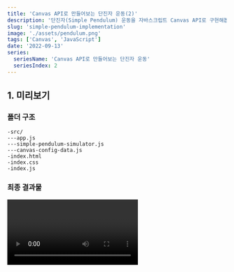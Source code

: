 ```yaml
---
title: 'Canvas API로 만들어보는 단진자 운동(2)'
description: '단진자(Simple Pendulum) 운동을 자바스크립트 Canvas API로 구현해봅시다.'
slug: 'simple-pendulum-implementation'
image: './assets/pendulum.png'
tags: ['Canvas', 'JavaScript']
date: '2022-09-13'
series:
  seriesName: 'Canvas API로 만들어보는 단진자 운동'
  seriesIndex: 2
---
```



## 1. 미리보기

### 폴더 구조

```
-src/
---app.js
---simple-pendulum-simulator.js
---canvas-config-data.js
-index.html
-index.css
-index.js
```

### 최종 결과물

<Video video={pendulumSwing} type="mp4" />

### 전체 소스코드

[공존의 깃허브: 단진자 운동](https://github.com/gongzone/simple-pendulum-canvas-api)

## 2. HTML,CSS 셋팅

본격적인 프로그래밍에 들어가기에 앞서, 문서 구조를 만들고 그 위에 기본적인 스타일을 적용한다.

**_index.html_**

```html{8,9,12}
<!DOCTYPE html>
<html lang="en">
  <head>
    <meta charset="UTF-8" />
    <meta http-equiv="X-UA-Compatible" content="IE=edge" />
    <meta name="viewport" content="width=device-width, initial-scale=1.0" />
    <title>Simple Pendulum</title>
    <link rel="stylesheet" href="index.css" />
    <script src="index.js" type="module"></script>
  </head>
  <body>
    <canvas id="canvas"></canvas>
  </body>
</html>
```

Canvas API는 JavaScript와 HTML `<canvas>` 엘리먼트를 통해 그래픽을 그리기위한 수단을 제공한다.
따라서 `<canvas id="canvas"></canvas>` 같이 id 선택자를 부여하여 자바스크립트를 통해 컨트롤할 수 있도록 만든다.

**_index.css_**

```css
* {
  margin: 0;
  padding: 0;
}

html {
  width: 100%;
  height: 100%;
}

body {
  width: 100%;
  height: 100%;
  background-color: black;
}

canvas {
  width: 100%;
  height: 100%;
}
```

## 3. Canvas 관련 데이터 설정

Canvas 설정에 관련된 데이터들을 정의한다. 
이 역시 별도의 클래스로 모듈화할 수 있지만, 간략하게 표현하기 위하여 해당 파일을 하나의 모듈로 취급하고 각각 변수로서 선언하였다.
위 HTML `<script>` 태그에 `type="module"` 구문을 넣었기 때문에 `export`한 데이터들을 필요한 모듈에서 `import`할 수 있다.

**_src/canvas-config-data.js_**

```js
export const canvas = document.getElementById('canvas');
export const ctx = canvas.getContext('2d');
export const pixelRatio = window.devicePixelRatio;

export const getFullWidth = () => document.body.clientWidth;
export const getFullHeight = () => document.body.clientHeight;
```
`ctx`는 캔버스의 드로잉 컨텍스트 객체를 담고있다. 즉, 이 객체를 통해 그리기 관련 메소드를 사용할 수 있다.

`pixelRatio`는 현재 표시 장치의 물리적 픽셀과 CSS 픽셀의 비율을 숫자 값으로서 가지고 있다 (`window.devicePixelRatio`).
이 값이 필요한 이유는 고밀도 디스플레이와 표준 디스플레이 간의 렌더링 차이에 대응하기 위해서이다.
(**HiDPI, Retina**와 같은 고밀도 디스플레이는 같은 객체를 그릴 때 더 많은 픽셀을 사용한다.)
즉, 이 값을 통해 캔버스 스케일을 조정하지 않으면, 
고밀도 디스플레이 화면에 그려지는 객체들이 뿌옇게 나타날 수 있다는 것이다.

`getFullWidth`와 `getFullHeight`를 함수로 선언한 것은 리사이즈 시 문제를 고려하기 위해서이다. 
즉, 변수로 선언해두면 현재 시점 `<body>`의 내부 너비와 높이가 변수에 한번 할당되고 끝이지만, 
함수로 선언해두면 **호출한 시점**의 너비와 높이 값을 그때마다 반환 받을 수 있기 때문에 함수로 작성하였다.

## 4. App Class 구현

같은 결과물이라도 그 목표에 도달하기에는 여러 방법이 존재한다. 
나는 단진자 운동 애니메이션을 구현하는 데에 있어 크게 **두 가지의 역할**로 모듈을 분리하기로 하였다.
하나는 Canvas 화면을 조정하여 스크린에 시뮬레이터를 렌더링하는 `App Class`이며, 
다른 하나는 단진자 운동 관련 데이터를 계산하고 필요한 객체를 그리는 역할의 `SimplePendulumSimulator Class`이다.
해당 목차에서는 `App Class`를 구현해보도록 하겠다.

추가적으로, 
이 글의 목표는 <Link to="/posts/simple-pendulum-theory">이전 글</Link>에서 언급한 내용을 바탕으로 
실제 단진자 운동의 모션을 구현해내는 것이다. 그 이상의 기능 추가나 확장성은 기대하지 않는다.


**_src/app.js_**

```js
import { 
  canvas, 
  ctx, 
  pixelRatio, 
  getFullWidth, 
  getFullHeight 
  } from './canvas-config-data.js';

class App {
  #simulator;

  constructor(simulator) {
    this.#simulator = simulator; // 외부로부터 simulator를 받아온다.

    this.#adjustCanvasScale();
    addEventListener('resize', this.#adjustCanvasScale.bind(this)); // 리사이즈 시에도 스케일을 조정한다.
  }

  // Canvas 스케일(화면 비율)을 조정한다.
  #adjustCanvasScale() {
    canvas.width = getFullWidth() * pixelRatio;
    canvas.height = getFullHeight() * pixelRatio;
    ctx.scale(pixelRatio, pixelRatio);
  }

  // 해당 시뮬레이션을 애니메이션으로 화면에 렌더링한다.
  render() {
    window.requestAnimationFrame(this.render.bind(this));
    ctx.clearRect(0, 0, getFullWidth(), getFullHeight());

    this.#simulator.run(); // 시뮬레이터를 실행시킨다.
  }
}

export default App;
```

## 5. 단진자 시뮬레이터(SimplePendulumSimulator) Class 구현

먼저 이전 글의 내용을 복기해보고 코드를 확인해보자.

<Callout>
(1) 우리의 목표는 프레임마다 추의 중심점이 위치하는 x좌표와 y좌표를 찾는 것이다.

(2) 그 위치를 찾기 위한 공식을 구한다.

- x = Length \* sin(θ) + 축(Pivot)의 x좌표
- y = Length \* cos(θ) + 축(Pivot)의 y좌표

(3) 변수인 각의 크기를 얻기 위해 각가속도를 계산해야 한다.

(4) 중력 수직 성분의 힘이 진자에 가하는 알짜힘(Net Force)이 됨으로 그 힘을 통해 각가속도를 구할 수 있다.

- 중력 수직 성분의 힘(F) = m \* gsin(θ)
- 각가속도(F / m) = g \* sin(θ)
</Callout>

**_src/simple-pendulum-simulator.js_**

```js
import { 
  ctx, 
  getFullWidth 
  } from './canvas-config-data.js';

class SimplePendulumSimulator {
  #length;
  #gravity;

  #angle;
  #angularVelocity;
  #angularAccerelation;

  constructor() {
    this.#length = 400; // 줄의 길이 (임의 할당)
    this.#gravity = 0.00098; // 중력 가속도 (임의 할당)

    this.#angle = Math.PI / 4; // 초기 각의 크기 설정 (임의 할당)
    this.#angularVelocity = 0; // 초기 각속도 (정지 상태)
    this.#angularAccerelation = 0; // 초기 각가속도 (정지 상태)
  }

  // 축의 좌표 계산
  get #pivotPosition() {
    return {
      x: getFullWidth() / 2,
      y: -5,
    };
  }

  // 추의 중심점 좌표 계산
  get #targetPosition() {
    return {
      x: this.#length * Math.sin(this.#angle) + this.#pivotPosition.x,
      y: this.#length * Math.cos(this.#angle) + this.#pivotPosition.y + 5,
    };
  }

  // 추 그리기
  #drawBob() {
    ctx.beginPath();
    ctx.fillStyle = 'orange';
    ctx.arc(this.#targetPosition.x, this.#targetPosition.y, 40, 0, Math.PI * 2, false);
    ctx.fill();
    ctx.closePath();
  }

  // 줄 그리기
  #drawLine() {
    ctx.beginPath();
    ctx.strokeStyle = 'orange';
    ctx.lineWidth = 8;
    ctx.moveTo(this.#pivotPosition.x, this.#pivotPosition.y);
    ctx.lineTo(this.#targetPosition.x, this.#targetPosition.y);
    ctx.stroke();
    ctx.closePath();
  }

  // 각의 크기 값 업데이트 (적분 개념)
  #updateAngle() {
    this.#angularAccerelation = -1 * this.#gravity * Math.sin(this.#angle); // 각가속도 계산 공식 대입
    this.#angularVelocity += this.#angularAccerelation;
    this.#angle += this.#angularVelocity;
  }

  // 시뮬레이터 구동
  run() {
    this.#drawBob();
    this.#drawLine();
    this.#updateAngle();
  }
}

export default SimplePendulumSimulator;
```

몇 가지 사항들을 짚고 넘어가보자.

바닐라 자바스크립트에서도 해쉬 `#` prefix 를 추가해 private class 필드를 선언할 수 있게 되었다. (ES2019)

`this.#gravity`는 중력가속도를 의미하는데 값이 왜 0.00098인지 의아할 수 있다. 
실제 자연계에서의 중력가속도는 약 9.8 m / s^2 이다.
하지만 캔버스 세계에서는 픽셀 단위이기 때문에 단위가 불일치 하다. 따라서 나는 임의로 1/10000 을 곱해 스케일을 조정하였다.

`this.#angle`에 Math.PI / 4 값을 할당해 초기에 45도인 상태에서 시작하게 만들었다.

`get #pivotPosition()`에서 y 값에 -5를 할당한 것은 단진자가 스윙할 때, 붕 뜨는 영역이 생기기 때문이다.

`#updateAngle()`에서 기존 각가속도 계산 공식에 -1를 곱한 것은 부호를 바꿔 올바른 방향으로 스윙하기 위해서이다.

`run()` 메소드 만이 외부에서 사용하도록 제공되는 인터페이스이다.

## 6. 마무리 작업

마지막 작업으로서 클라이언트 단에서 `App class`에 시뮬레이터 의존성을 주입하고 (**dependency injection**),
`render()` 메소드를 호출한다.

**_index.js_**

```js
import App from './src/app.js';
import SimplePendulumSimulator from './src/simple-pendulum-simulator.js';

const app = new App(new SimplePendulumSimulator());
app.render();
```
여기까지 마쳤다면, 단진자의 아름답고 우아한 스윙을 느긋하게 감상해보자.

<Callout kind="info">
  단진자의 가정에서 볼 수 있듯이 공기 저항력 같은 마찰력을 고려하지 않았기 때문에 우리의 진자는 영원히 같은 진폭을 유지하며 흔들릴 것입니다. 
  임의로 저항력을 주어 제동이 걸리게 하고 싶다면 아래와 같은 코드를 추가하면 됩니다.

  `this.angularVelocity *= 0.99 (damping value)`

  이렇게 하면 속도가 점차 줄기 때문에 damping effect(감쇠 효과)을 얻을 수 있습니다.
</Callout>